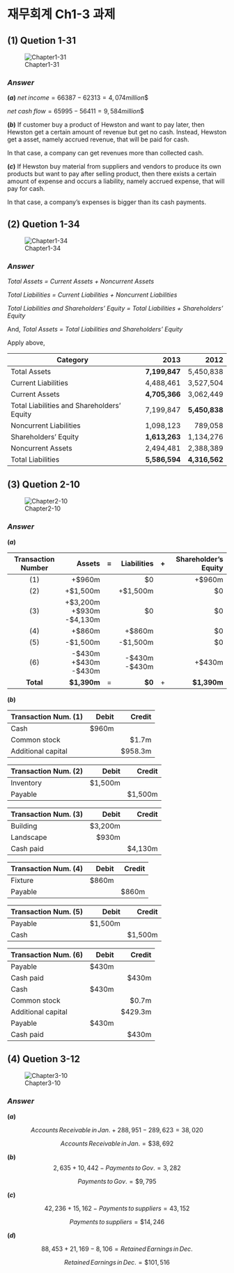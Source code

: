 # 재무회계 Ch1-3 과제 {.unnumbered}

## (1) Quetion 1-31

![Chapter1-31](images/재무회계_hw2_1-31.png)

### ***Answer***

**$(a)$** $net\; income=66387-62313=4,074million\$$

$net\; cash\;flow=65995-56411=9,584million\$$

**$(b)$** If customer buy a product of Hewston and want to pay later, then Hewston get a certain amount of revenue but get no cash. Instead, Hewston get a asset, namely accrued revenue, that will be paid for cash.

In that case, a company can get revenues more than collected cash.

**$(c)$** If Hewston buy material from suppliers and vendors to produce its own products but want to pay after selling product, then there exists a certain amount of expense and occurs a liability, namely accrued expense, that will pay for cash. 

In that case, a company's expenses is bigger than its cash payments.

## (2) Quetion 1-34

![Chapter1-34](images/재무회계_hw2_1-34.png)

### ***Answer***

*Total Assets = Current Assets + Noncurrent Assets*

*Total Liabilities = Current Liabilities + Noncurrent Liabilities*

*Total Liabilities and Shareholders' Equity = Total Liabilities + Shareholders' Equity*

And, *Total Assets = Total Liabilities and Shareholders' Equity*

Apply above,

|   Category                               |           2013|          2012|
|------------------------------------------|--------------:|-------------:|
|Total Assets                              |  **7,199,847**|     5,450,838|
|Current Liabilities                       |      4,488,461|     3,527,504|
|Current Assets                            |  **4,705,366**|     3,062,449|
|Total Liabilities and Shareholders' Equity|      7,199,847| **5,450,838**|
|Noncurrent Liabilities                    |      1,098,123|       789,058|
|Shareholders' Equity                      |  **1,613,263**|     1,134,276|
|Noncurrent Assets                         |      2,494,481|     2,388,389|
|Total Liabilities                         |  **5,586,594**| **4,316,562**|

## (3) Quetion 2-10

![Chapter2-10](images/재무회계_hw2_2-10.png)

### ***Answer***

**$(a)$**

| Transaction Number |   Assets | = |Liabilities| + |Shareholder's Equity|
|:------------------:|---------:|---|----------:|---|-------------------:|
| (1)                |+\$960m|   |\$0|   |+\$960m|
| (2)                |+\$1,500m |   |+\$1,500m|   |\$0|
| (3)                |+\$3,200m  +\$930m  -\$4,130m|   |\$0|   |\$0|
| (4)                |+\$860m |   |+\$860m |   |\$0|
| (5)                |-\$1,500m |   |-\$1,500m |   |\$0|
| (6)                |-\$430m   +\$430m   -\$430m |   |-\$430m   -\$430m |   |+\$430m |
| **Total**          |**\$1,390m**| = |**\$0**| + |**\$1,390m**|

**$(b)$**

| Transaction Num. (1) | Debit | Credit |
|----------------------|------:|-------:|
|Cash|\$960m||
|Common stock||\$1.7m|
|Additional capital||\$958.3m|

| Transaction Num. (2) | Debit | Credit |
|----------------------|------:|-------:|
|Inventory|\$1,500m||
|Payable||\$1,500m|

| Transaction Num. (3) | Debit | Credit |
|----------------------|------:|-------:|
|Building|\$3,200m||
|Landscape|\$930m||
|Cash paid||\$4,130m|

| Transaction Num. (4) | Debit | Credit |
|----------------------|------:|-------:|
|Fixture|\$860m||
|Payable||\$860m|

| Transaction Num. (5) | Debit | Credit |
|----------------------|------:|-------:|
|Payable|\$1,500m||
|Cash||\$1,500m|

| Transaction Num. (6) | Debit | Credit |
|----------------------|------:|-------:|
|Payable|\$430m||
|Cash paid||\$430m|
|Cash|\$430m||
|Common stock||\$0.7m|
|Additional capital||\$429.3m|
|Payable|\$430m||
|Cash paid||\$430m||


## (4) Quetion 3-12

![Chapter3-10](images/재무회계_hw2_3-12.png)

### ***Answer***

**$(a)$**

$$Accounts\,Receivable\,in\,Jan.+288,951-289,623=38,020$$

$$Accounts\,Receivable\,in\,Jan.=\$38,692$$

**$(b)$**
$$2,635+10,442-Payments\,to\,Gov.=3,282$$

$$Payments\,to\,Gov.=\$9,795$$

**$(c)$**

$$42,236+15,162-Payments\,to\,suppliers=43,152$$

$$Payments\,to\,suppliers=\$14,246$$

**$(d)$**

$$88,453+21,169-8,106=Retained\,Earnings\,in\,Dec.$$

$$Retained\,Earnings\,in\,Dec.=\$101,516$$